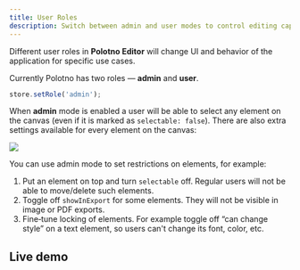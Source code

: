 ```yaml
---
title: User Roles
description: Switch between admin and user modes to control editing capabilities
---
```


Different user roles in **Polotno Editor** will change UI and behavior of the application for specific use cases.

Currently Polotno has two roles — **admin** and **user**.

```ts
store.setRole('admin');
```

When **admin** mode is enabled a user will be able to select any element on the canvas (even if it is marked as `selectable: false`). There are also extra settings available for every element on the canvas:

![](./user-roles.png)

You can use admin mode to set restrictions on elements, for example:

1. Put an element on top and turn `selectable` off. Regular users will not be able to move/delete such elements.
2. Toggle off `showInExport` for some elements. They will not be visible in image or PDF exports.
3. Fine‑tune locking of elements. For example toggle off “can change style” on a text element, so users can't change its font, color, etc.

## Live demo

<Sandbox github="polotno-project/polotno-docs/tree/main/examples/polotno-admin-role" />


